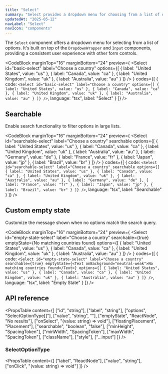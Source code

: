 ```yaml
---
title: "Select"
summary: "Select provides a dropdown menu for choosing from a list of options with optional search functionality."
updatedAt: "2025-05-12"
navLabel: "Select"
navIcon: "components"
---
```


The `Select` component offers a dropdown menu for selecting from a list of options. It's built on top of the `DropdownWrapper` and `Input` components, providing a consistent user experience with other form controls.

<CodeBlock
  marginTop="16"
  marginBottom="24"
  preview={
    <Select
      id="basic-select"
      label="Choose a country"
      options={[
        { label: "United States", value: "us" },
        { label: "Canada", value: "ca" },
        { label: "United Kingdom", value: "uk" },
        { label: "Australia", value: "au" }
      ]}
    />
  }
  codes={[
    {
      code:
`<Select
  id="basic-select"
  label="Choose a country"
  options={[
    { label: "United States", value: "us" },
    { label: "Canada", value: "ca" },
    { label: "United Kingdom", value: "uk" },
    { label: "Australia", value: "au" }
  ]}
/>`,
      language: "tsx",
      label: "Select"
    }
  ]}
/>

## Searchable

Enable search functionality to filter options in large lists.

<CodeBlock
  marginTop="16"
  marginBottom="24"
  preview={
    <Select
      id="searchable-select"
      label="Choose a country"
      searchable
      options={[
        { label: "United States", value: "us" },
        { label: "Canada", value: "ca" },
        { label: "United Kingdom", value: "uk" },
        { label: "Australia", value: "au" },
        { label: "Germany", value: "de" },
        { label: "France", value: "fr" },
        { label: "Japan", value: "jp" },
        { label: "Brazil", value: "br" }
      ]}
    />
  }
  codes={[
    {
      code:
`<Select
  id="searchable-select"
  label="Choose a country"
  searchable
  options={[
    { label: "United States", value: "us" },
    { label: "Canada", value: "ca" },
    { label: "United Kingdom", value: "uk" },
    { label: "Australia", value: "au" },
    { label: "Germany", value: "de" },
    { label: "France", value: "fr" },
    { label: "Japan", value: "jp" },
    { label: "Brazil", value: "br" }
  ]}
/>`,
      language: "tsx",
      label: "Searchable"
    }
  ]}
/>

## Custom empty state

Customize the message shown when no options match the search query.

<CodeBlock
  marginTop="16"
  marginBottom="24"
  preview={
    <Select
      id="empty-state-select"
      label="Choose a country"
      searchable={true}
      emptyState={<Text onBackground="neutral-weak">No matching countries found</Text>}
      options={[
        { label: "United States", value: "us" },
        { label: "Canada", value: "ca" },
        { label: "United Kingdom", value: "uk" },
        { label: "Australia", value: "au" }
      ]}
    />
  }
  codes={[
    {
      code:
`<Select
  id="empty-state-select"
  label="Choose a country"
  searchable={true}
  emptyState={<Text onBackground="neutral-weak">No matching countries found</Text>}
  options={[
    { label: "United States", value: "us" },
    { label: "Canada", value: "ca" },
    { label: "United Kingdom", value: "uk" },
    { label: "Australia", value: "au" }
  ]}
/>`,
      language: "tsx",
      label: "Empty State"
    }
  ]}
/>

## API reference

<PropsTable
  content={[
    ["id", "string"],
    ["label", "string"],
    ["options", "SelectOptionType[]"],
    ["value", "string", ""],
    ["emptyState", "ReactNode", "No results"],
    ["onSelect", "(value: string) => void"],
    ["floatingPlacement", "Placement"],
    ["searchable", "boolean", "false"],
    ["minHeight", "SpacingToken"],
    ["minWidth", "SpacingToken"],
    ["maxWidth", "SpacingToken"],
    ["className"],
    ["style"],
    ["...input"]
  ]}
/>

### SelectOptionType

<PropsTable
  content={[
    ["label", "ReactNode"],
    ["value", "string"],
    ["onClick", "(value: string) => void"]
  ]}
/>